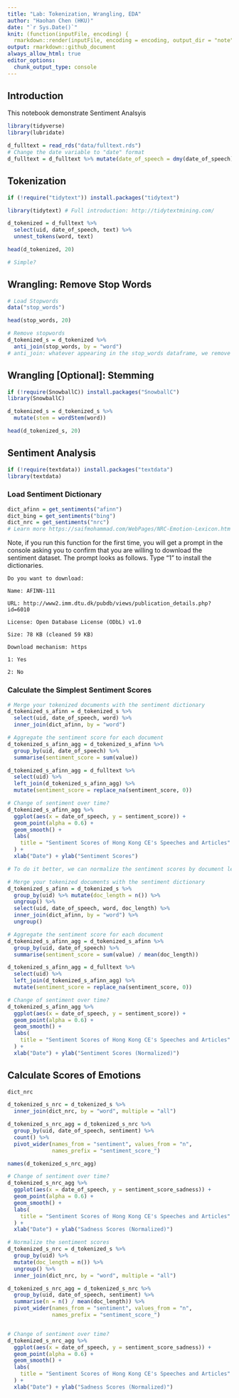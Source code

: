 ```yaml
---
title: "Lab: Tokenization, Wrangling, EDA"
author: "Haohan Chen (HKU)"
date: "`r Sys.Date()`"
knit: (function(inputFile, encoding) {
  rmarkdown::render(inputFile, encoding = encoding, output_dir = "note") })
output: rmarkdown::github_document
always_allow_html: true
editor_options: 
  chunk_output_type: console
---
```


## Introduction

This notebook demonstrate Sentiment Analsyis

```r
library(tidyverse)
library(lubridate)
```

```r
d_fulltext = read_rds("data/fulltext.rds")
# Change the date variable to "date" format
d_fulltext = d_fulltext %>% mutate(date_of_speech = dmy(date_of_speech))
```

## Tokenization

```r
if (!require("tidytext")) install.packages("tidytext")

library(tidytext) # Full introduction: http://tidytextmining.com/
```

```r
d_tokenized = d_fulltext %>%
  select(uid, date_of_speech, text) %>%
  unnest_tokens(word, text)

head(d_tokenized, 20)

# Simple?
```

## Wrangling: Remove Stop Words

```r
# Load Stopwords
data("stop_words")

head(stop_words, 20)
```

```r
# Remove stopwords
d_tokenized_s = d_tokenized %>%
  anti_join(stop_words, by = "word")
# anti_join: whatever appearing in the stop_words dataframe, we remove it.
```

## Wrangling [Optional]: Stemming

```r
if (!require(SnowballC)) install.packages("SnowballC")
library(SnowballC)
```

```r
d_tokenized_s = d_tokenized_s %>%
  mutate(stem = wordStem(word))

head(d_tokenized_s, 20)
```

## Sentiment Analysis

```r
if (!require(textdata)) install.packages("textdata")
library(textdata)
```

### Load Sentiment Dictionary

```r
dict_afinn = get_sentiments("afinn")
dict_bing = get_sentiments("bing")
dict_nrc = get_sentiments("nrc") 
# Learn more https://saifmohammad.com/WebPages/NRC-Emotion-Lexicon.htm
```

Note, if you run this function for the first time, you will get a prompt in the console asking you to confirm that you are willing to download the sentiment dataset. The prompt looks as follows. Type "1" to install the dictionaries.

    Do you want to download:

    Name: AFINN-111

    URL: http://www2.imm.dtu.dk/pubdb/views/publication_details.php?id=6010

    License: Open Database License (ODbL) v1.0

    Size: 78 KB (cleaned 59 KB)

    Download mechanism: https

    1: Yes

    2: No

### Calculate the Simplest Sentiment Scores

```r
# Merge your tokenized documents with the sentiment dictionary
d_tokenized_s_afinn = d_tokenized_s %>%
  select(uid, date_of_speech, word) %>%
  inner_join(dict_afinn, by = "word")

# Aggregate the sentiment score for each document
d_tokenized_s_afinn_agg = d_tokenized_s_afinn %>%
  group_by(uid, date_of_speech) %>%
  summarise(sentiment_score = sum(value))

d_tokenized_s_afinn_agg = d_fulltext %>%
  select(uid) %>%
  left_join(d_tokenized_s_afinn_agg) %>%
  mutate(sentiment_score = replace_na(sentiment_score, 0))

# Change of sentiment over time?
d_tokenized_s_afinn_agg %>%
  ggplot(aes(x = date_of_speech, y = sentiment_score)) +
  geom_point(alpha = 0.6) +
  geom_smooth() +
  labs(
    title = "Sentiment Scores of Hong Kong CE's Speeches and Articles"
  ) +
  xlab("Date") + ylab("Sentiment Scores")


```

```r
# To do it better, we can normalize the sentiment scores by document lengths

# Merge your tokenized documents with the sentiment dictionary
d_tokenized_s_afinn = d_tokenized_s %>%
  group_by(uid) %>% mutate(doc_length = n()) %>%
  ungroup() %>%
  select(uid, date_of_speech, word, doc_length) %>%
  inner_join(dict_afinn, by = "word") %>%
  ungroup()

# Aggregate the sentiment score for each document
d_tokenized_s_afinn_agg = d_tokenized_s_afinn %>%
  group_by(uid, date_of_speech) %>%
  summarise(sentiment_score = sum(value) / mean(doc_length))

d_tokenized_s_afinn_agg = d_fulltext %>%
  select(uid) %>%
  left_join(d_tokenized_s_afinn_agg) %>%
  mutate(sentiment_score = replace_na(sentiment_score, 0))

# Change of sentiment over time?
d_tokenized_s_afinn_agg %>%
  ggplot(aes(x = date_of_speech, y = sentiment_score)) +
  geom_point(alpha = 0.6) +
  geom_smooth() +
  labs(
    title = "Sentiment Scores of Hong Kong CE's Speeches and Articles"
  ) +
  xlab("Date") + ylab("Sentiment Scores (Normalized)")

```

## Calculate Scores of Emotions

```r
dict_nrc

d_tokenized_s_nrc = d_tokenized_s %>%
  inner_join(dict_nrc, by = "word", multiple = "all")

d_tokenized_s_nrc_agg = d_tokenized_s_nrc %>%
  group_by(uid, date_of_speech, sentiment) %>%
  count() %>%
  pivot_wider(names_from = "sentiment", values_from = "n", 
              names_prefix = "sentiment_score_")

names(d_tokenized_s_nrc_agg)

# Change of sentiment over time?
d_tokenized_s_nrc_agg %>%
  ggplot(aes(x = date_of_speech, y = sentiment_score_sadness)) +
  geom_point(alpha = 0.6) +
  geom_smooth() +
  labs(
    title = "Sentiment Scores of Hong Kong CE's Speeches and Articles"
  ) +
  xlab("Date") + ylab("Sadness Scores (Normalized)")
```

```r
# Normalize the sentiment scores
d_tokenized_s_nrc = d_tokenized_s %>%
  group_by(uid) %>%
  mutate(doc_length = n()) %>%
  ungroup() %>%
  inner_join(dict_nrc, by = "word", multiple = "all")

d_tokenized_s_nrc_agg = d_tokenized_s_nrc %>%
  group_by(uid, date_of_speech, sentiment) %>%
  summarise(n = n() / mean(doc_length)) %>%
  pivot_wider(names_from = "sentiment", values_from = "n", 
              names_prefix = "sentiment_score_")


# Change of sentiment over time?
d_tokenized_s_nrc_agg %>%
  ggplot(aes(x = date_of_speech, y = sentiment_score_sadness)) +
  geom_point(alpha = 0.6) +
  geom_smooth() +
  labs(
    title = "Sentiment Scores of Hong Kong CE's Speeches and Articles"
  ) +
  xlab("Date") + ylab("Sadness Scores (Normalized)")
```

